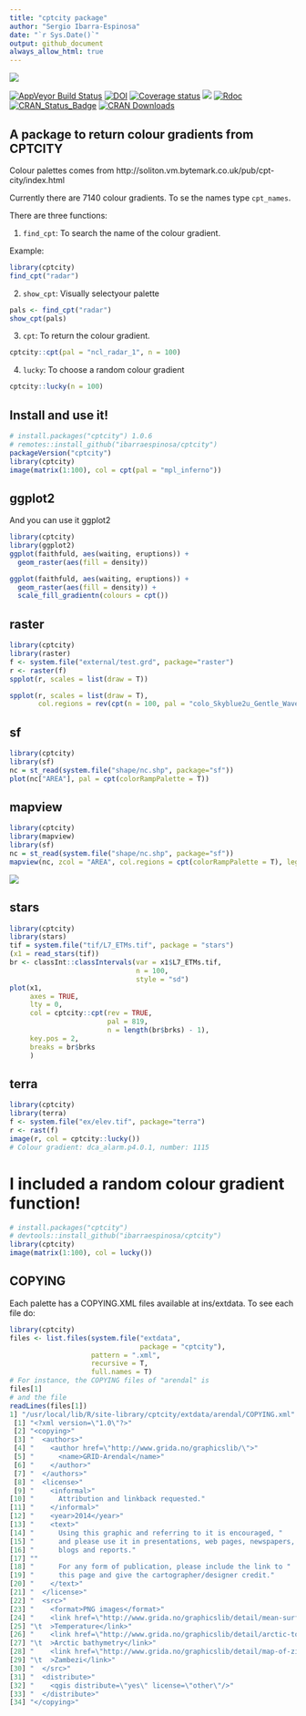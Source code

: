 ```yaml
---
title: "cptcity package"
author: "Sergio Ibarra-Espinosa"
date: "`r Sys.Date()`"
output: github_document
always_allow_html: true
---
```


![](https://i.imgur.com/4v9WMQv.gif)

[![AppVeyor Build Status](https://ci.appveyor.com/api/projects/status/github/ibarraespinosa/cptcity?branch=master&svg=true)](https://ci.apalettepveyor.com/project/ibarraespinosa/cptcity)
[![DOI](https://zenodo.org/badge/120517547.svg)](https://zenodo.org/badge/latestdoi/120517547)
[![Coverage status](https://codecov.io/gh/ibarraespinosa/cptcity/branch/master/graph/badge.svg)](https://codecov.io/github/ibarraespinosa/cptcity?branch=master)
[![](http://cranlogs.r-pkg.org/badges/cptcity)](http://cran.rstudio.com/web/packages/cptcity/index.html)
[![Rdoc](http://www.rdocumentation.org/badges/version/cptcity)](http://www.rdocumentation.org/packages/cptcity)
[![CRAN_Status_Badge](http://www.r-pkg.org/badges/version/cptcity)](http://cran.r-project.org/web/packages/cptcity) 
[![CRAN Downloads](http://cranlogs.r-pkg.org/badges/grand-total/cptcity?color=orange)](http://cran.r-project.org/package=cptcity)

## A package to return colour gradients from CPTCITY

Colour palettes comes from http://soliton.vm.bytemark.co.uk/pub/cpt-city/index.html

Currently there are 7140 colour gradients. To se the names type `cpt_names`.

There are three functions:

1) `find_cpt`: To search the name of the colour gradient.

Example:

```r
library(cptcity)
find_cpt("radar")

```


2) `show_cpt`: Visually selectyour palette


```r
pals <- find_cpt("radar")
show_cpt(pals)
```



3) `cpt`: To return the colour gradient.

```r
cptcity::cpt(pal = "ncl_radar_1", n = 100)

```


4) `lucky`: To choose a random colour gradient
```r
cptcity::lucky(n = 100)

```


## Install and use it!

```r
# install.packages("cptcity") 1.0.6
# remotes::install_github("ibarraespinosa/cptcity") 
packageVersion("cptcity")
library(cptcity)
image(matrix(1:100), col = cpt(pal = "mpl_inferno"))
```

## ggplot2

And you can use it ggplot2
```r
library(cptcity)
library(ggplot2)
ggplot(faithfuld, aes(waiting, eruptions)) +
  geom_raster(aes(fill = density))
```


```r
ggplot(faithfuld, aes(waiting, eruptions)) +
  geom_raster(aes(fill = density)) +
  scale_fill_gradientn(colours = cpt())

```

## raster

```r
library(cptcity)
library(raster)
f <- system.file("external/test.grd", package="raster")
r <- raster(f)
spplot(r, scales = list(draw = T))
```


```r
spplot(r, scales = list(draw = T),
       col.regions = rev(cpt(n = 100, pal = "colo_Skyblue2u_Gentle_Waves")))
```


## sf
```r
library(cptcity)
library(sf)
nc = st_read(system.file("shape/nc.shp", package="sf"))
plot(nc["AREA"], pal = cpt(colorRampPalette = T))
```


## mapview


```r
library(cptcity)
library(mapview)
library(sf)
nc = st_read(system.file("shape/nc.shp", package="sf"))
mapview(nc, zcol = "AREA", col.regions = cpt(colorRampPalette = T), legend = T)
```
![](https://camo.githubusercontent.com/a56248d08ddf653a62ee23ea8855cc24e77a2c69/68747470733a2f2f692e696d6775722e636f6d2f78664f6265626e2e706e67)


## stars


```r
library(cptcity)
library(stars)
tif = system.file("tif/L7_ETMs.tif", package = "stars")
(x1 = read_stars(tif))
br <- classInt::classIntervals(var = x1$L7_ETMs.tif, 
                               n = 100, 
                               style = "sd")
plot(x1,
     axes = TRUE,
     lty = 0,
     col = cptcity::cpt(rev = TRUE, 
                        pal = 819,
                        n = length(br$brks) - 1),
     key.pos = 2,
     breaks = br$brks
     )

```


## terra


```r
library(cptcity)
library(terra)
f <- system.file("ex/elev.tif", package="terra")
r <- rast(f)
image(r, col = cptcity::lucky())
# Colour gradient: dca_alarm.p4.0.1, number: 1115 
```


# **I included a random colour gradient function!**

```r
# install.packages("cptcity")
# devtools::install_github("ibarraespinosa/cptcity")
library(cptcity)
image(matrix(1:100), col = lucky())
```

## COPYING

Each palette has a COPYING.XML files available at ins/extdata. To see each file do:

```r
library(cptcity)
files <- list.files(system.file("extdata",
                                package = "cptcity"),
                    pattern = ".xml",
                    recursive = T,
                    full.names = T)
# For instance, the COPYING files of "arendal" is
files[1]
# and the file
readLines(files[1])
1] "/usr/local/lib/R/site-library/cptcity/extdata/arendal/COPYING.xml"
 [1] "<?xml version=\"1.0\"?>"                                                                        
 [2] "<copying>"                                                                                      
 [3] "  <authors>"                                                                                    
 [4] "    <author href=\"http://www.grida.no/graphicslib/\">"                                         
 [5] "      <name>GRID-Arendal</name>"                                                                
 [6] "    </author>"                                                                                  
 [7] "  </authors>"                                                                                   
 [8] "  <license>"                                                                                    
 [9] "    <informal>"                                                                                 
[10] "      Attribution and linkback requested."                                                      
[11] "    </informal>"                                                                                
[12] "    <year>2014</year>"                                                                          
[13] "    <text>"                                                                                     
[14] "      Using this graphic and referring to it is encouraged, "                                   
[15] "      and please use it in presentations, web pages, newspapers, "                              
[16] "      blogs and reports."                                                                       
[17] ""                                                                                               
[18] "      For any form of publication, please include the link to "                                 
[19] "      this page and give the cartographer/designer credit."                                     
[20] "    </text>"                                                                                    
[21] "  </license>"                                                                                   
[22] "  <src>"                                                                                        
[23] "    <format>PNG images</format>"                                                                
[24] "    <link href=\"http://www.grida.no/graphicslib/detail/mean-surface-temperature_c7e4\""        
[25] "\t  >Temperature</link>"                                                                        
[26] "    <link href=\"http://www.grida.no/graphicslib/detail/arctic-topography-and-bathymetry_5645\""
[27] "\t  >Arctic bathymetry</link>"                                                                  
[28] "    <link href=\"http://www.grida.no/graphicslib/detail/map-of-zimbabwe_36a5\""                 
[29] "\t  >Zambezi</link>"                                                                            
[30] "  </src>"                                                                                       
[31] "  <distribute>"                                                                                 
[32] "    <qgis distribute=\"yes\" license=\"other\"/>"                                               
[33] "  </distribute>"                                                                                
[34] "</copying>"  

```

